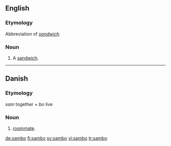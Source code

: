 {{see|Sambo}}
==English==

===Etymology===
Abbreviation of ''[[sandwich]]''.

===Noun===
{{en-noun}}
{{wikipedia|Sandwich}}

# {{slang|Ireland}} A [[sandwich]].

----

==Danish==

===Etymology===
''sam'' together + ''bo'' live

===Noun===

# [[roommate]].

[[de:sambo]]
[[fi:sambo]]
[[sv:sambo]]
[[vi:sambo]]
[[tr:sambo]]